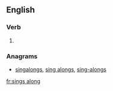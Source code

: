 ==English==

===Verb===
{{head|en}}

# {{en-third-person singular of|sing along}}

===Anagrams===
* [[singalongs#English|singalongs]], [[sing alongs#English|sing alongs]], [[sing-alongs#English|sing-alongs]]

[[fr:sings along]]